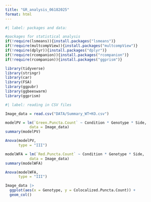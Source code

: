 ```yaml
---
title: "GR_analysis_06182025"
format: html
---
```


```r
#| label: packages and data:

#packages for statistical analysis
if(!require(lsmeans)){install.packages("lsmeans")}
if(!require(multcompView)){install.packages("multcompView")}
if(!require(dplyr)){install.packages("dplyr")}
if(!require(rcompanion)){install.packages("rcompanion")}
if(!require(rcompanion)){install.packages("ggprism")}

library(tidyverse)
library(stringr)
library(car)
library(FSA)
library(ggpubr)
library(ggbeeswarm)
library(ggprism)
```

```r
#| label: reading in CSV files

Image_data = read.csv("DATA/Summary_WT+KO.csv")
```

```r

modelPV = lm(`Green.Puncta.Count` ~ Condition * Genotype * Side,
           data = Image_data)
summary(modelPV)

Anova(modelPV,
      type = "III")
```

```r
modelWFA = lm(`Red.Puncta.Count` ~ Condition * Genotype * Side,
           data = Image_data)
summary(modelWFA)

Anova(modelWFA,
      type = "III")
```

```r
Image_data |>
  ggplot(aes(x = Genotype, y = Colocalized.Puncta.Count)) +
  geom_col()
  
```

